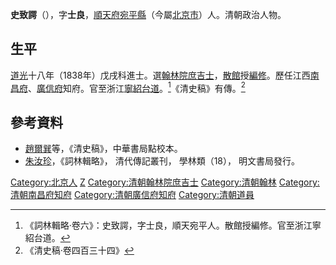 '''史致諤'''（{{bd|1802年||1872年||Shi史}}），字'''士良'''，[[順天府|順天府]][[宛平縣|宛平縣]]（今屬[[北京市|北京市]]）人。清朝政治人物。

== 生平 ==
[[道光|道光]]十八年（1838年）戊戌科進士。選[[翰林院|翰林院]][[庶吉士|庶吉士]]，[[散館|散館]]授[[編修|編修]]。歷任江西[[南昌府|南昌府]]、[[廣信府|廣信府]]知府。官至浙江[[寧紹台道|寧紹台道]]。<ref>《詞林輯略·卷六》：史致諤，字士良，順天宛平人。散館授編修。官至浙江寧紹台道。</ref>《清史稿》有傳。<ref>《清史稿·卷四百三十四》</ref>

==參考資料==
{{reflist}}
*[[趙爾巽|趙爾巽]]等，《清史稿》，中華書局點校本。
*[[朱汝珍|朱汝珍]]，《詞林輯略》， 清代傳記叢刊， 學林類（18）， 明文書局發行。

{{道光十八年戊戌科殿試金榜}}

{{Authority control}}

{{DEFAULTSORT:Shi史}}
[[Category:北京人|Category:北京人]]
[[Category:史姓|Z]]
[[Category:清朝翰林院庶吉士|Category:清朝翰林院庶吉士]]
[[Category:清朝翰林|Category:清朝翰林]]
[[Category:清朝南昌府知府|Category:清朝南昌府知府]]
[[Category:清朝廣信府知府|Category:清朝廣信府知府]]
[[Category:清朝道員|Category:清朝道員]]


{{清朝人物小作品}}